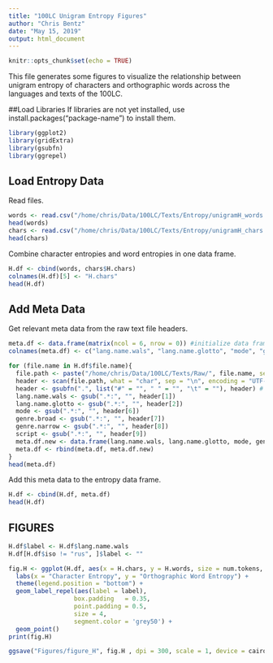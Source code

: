 ```yaml
---
title: "100LC Unigram Entropy Figures"
author: "Chris Bentz"
date: "May 15, 2019"
output: html_document
---
```


```r
knitr::opts_chunk$set(echo = TRUE)
```

This file generates some figures to visualize the relationship between unigram entropy of characters and orthographic words across the languages and texts of the 100LC.

##Load Libraries
If libraries are not yet installed, use install.packages("package-name") to install them.
```r
library(ggplot2)
library(gridExtra)
library(gsubfn)
library(ggrepel)
```

## Load Entropy Data
Read files.
```r
words <- read.csv("/home/chris/Data/100LC/Texts/Entropy/unigramH_words.csv", header = T)
head(words)
chars <- read.csv("/home/chris/Data/100LC/Texts/Entropy/unigramH_chars.csv", header = T)
head(chars)
```

Combine character entropies and word entropies in one data frame.
```r
H.df <- cbind(words, chars$H.chars)
colnames(H.df)[5] <- "H.chars"
head(H.df)
```

## Add Meta Data
Get relevant meta data from the raw text file headers.
```r
meta.df <- data.frame(matrix(ncol = 6, nrow = 0)) #initialize data frame
colnames(meta.df) <- c("lang.name.wals", "lang.name.glotto", "mode", "genre.broad", "genre.narrow", "script")

for (file.name in H.df$file.name){
  file.path <- paste("/home/chris/Data/100LC/Texts/Raw/", file.name, sep ="")
  header <- scan(file.path, what = "char", sep = "\n", encoding = "UTF-8", n = 16)
  header <- gsubfn(".", list("#" = "", " " = "", "\t" = ""), header) # remove unnecessary white spaces, "#", and tabs from header.
  lang.name.wals <- gsub(".*:", "", header[1])
  lang.name.glotto <- gsub(".*:", "", header[2])
  mode <- gsub(".*:", "", header[6])
  genre.broad <- gsub(".*:", "", header[7])
  genre.narrow <- gsub(".*:", "", header[8])
  script <- gsub(".*:", "", header[9])
  meta.df.new <- data.frame(lang.name.wals, lang.name.glotto, mode, genre.broad, genre.narrow, script)
  meta.df <- rbind(meta.df, meta.df.new)
}
head(meta.df)
```

Add this meta data to the entropy data frame.
```r
H.df <- cbind(H.df, meta.df)
head(H.df)
```

## FIGURES
```r
H.df$label <- H.df$lang.name.wals
H.df[H.df$iso != "rus", ]$label <- ""

fig.H <- ggplot(H.df, aes(x = H.chars, y = H.words, size = num.tokens, colour = mode)) +
  labs(x = "Character Entropy", y = "Orthographic Word Entropy") +
  theme(legend.position = "bottom") +
  geom_label_repel(aes(label = label),
                  box.padding   = 0.35, 
                  point.padding = 0.5,
                  size = 4,
                  segment.color = 'grey50') +
  geom_point()
print(fig.H)
```

```r
ggsave("Figures/figure_H", fig.H , dpi = 300, scale = 1, device = cairo_pdf)
```